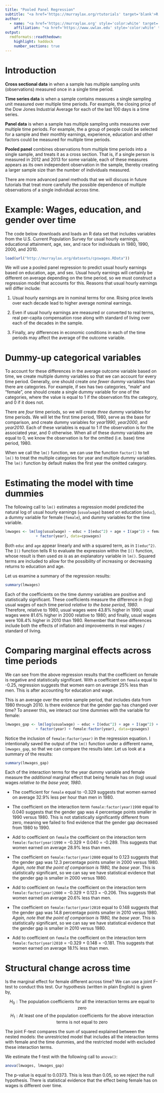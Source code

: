 ```yaml
---
title: "Pooled Panel Regression"
subtitle: "<a href='https://murraylax.org/rtutorials' target='blank'>R Tutorials for Applied Statistics</a>"
author: 
  - name: "<a href='https://murraylax.org' style='color:white' target='blank'>James M. Murray, Ph.D.</a>"
    affiliation: "<a href='https://www.uwlax.edu' style='color:white' target='blank'>University of Wisconsin - La Crosse</a><br/><a href='https://murraylax.org/rtutorials' style='color:white; font-weight: bold;' target='blank'>R Tutorials for Applied Statistics</a>"
output:
  rmdformats::readthedown:
    highlight: haddock
    number_sections: true
---
```


# Introduction 

**Cross sectional data** in when a sample has multiple sampling units (observations) measured once in a single time period.

**Time series data** is when a sample contains measures a single sampling unit measured over multiple time periods.  For example, the closing price of the Dow Jones Industrial Average for each of the last 100 days is a time series.

**Panel data** is when a sample has multiple sampling units measures over multiple time periods.  For example, the a group of people could be selected for a sample and their monthly earnings, experience, education and other factors could be measured for multiple time periods.  

**Pooled panel** combines observations from multiple time periods into a single sample, and treats it as a cross section.  That is, if a single person is measured in 2012 and 2013 for some variable, each of these measures appears as its own independent observation in the sample, thereby creating a larger sample size than the number of individuals measured.

There are more advanced panel methods that we will discuss in future tutorials that treat more carefully the possible dependence of multiple observations of a single individual across time.

# Example: Wages, education, and gender over time 

The code below downloads and loads an R data set that includes variables from the U.S. Current Population Survey for usual hourly earnings, educational attainment, age, sex, and race for individuals in 1980, 1990, 2000, and 2010.  

```r
load(url("http://murraylax.org/datasets/cpswages.RData"))
```

We will use a pooled panel regression to predict usual hourly earnings based on education, age, and sex.  Usual hourly earnings will certainly be different on average depending on the time period, so we must construct a regression model that accounts for this.  Reasons that usual hourly earnings will differ include:

1. Usual hourly earnings are in nominal terms for one.  Rising price levels over each decade lead to higher average nominal earnings.  

2. Even if usual hourly earnings are measured or converted to real terms, real per-capita compensation rose along with standard of living over each of the decades in the sample.

3. Finally, any differences in economic conditions in each of the time periods may affect the average of the outcome variable.

# Dummy-up categorical variables 

To account for these differences in the average outcome variable based on time, we create multiple dummy variables so that we can account for every time period.  Generally, one should create *one fewer* dummy variables than there are categories.  For example, if sex has two categories, "male" and "female", one should create a single dummy variable for one of the categories, where the value is equal to 1 if the observation fits the category, and 0 if it does not.

There are *four* time periods, so we will create *three* dummy variables for time periods.  We will let the first time period, 1980, serve as the base for comparison, and create dummy variables for *year1990*, *year2000*, and *year2010*.  Each of these variables is equal to 1 if the observation is for the associated year, and 0 otherwise.  When all of these dummy variables are equal to 0, we know the observation is for the omitted (i.e. base) time period, 1980.

When we call the `lm()` function, we can use the function `factor()` to tell `lm()` to treat the multiple categories for year and multiple dummy variables.  The `lm()` function by default makes the first year the omitted category.

# Estimating the model with time dummies

The following call to `lm()` estimates a regression model predicted the natural log of usual hourly earnings (`usualwage`) based on education (`educ`), a dummy variable for female (`female`), and dummy variables for the time variable.

```r
lmwages <- lm(log(usualwage) ~ educ + I(educ^2) + age + I(age^2) + female
              + factor(year), data=cpswages)
```

Both `educ` and `age` appear linearly and with a squared term, as in `I(educ^2)`.  The `I()` function tells R to evaluate the expression within the `I()` function, whose result is then used *as is* as an explanatory variable in `lm()`.  Squared terms are included to allow for the possibility of increasing or decreasing returns to education and age.

Let us examine a summary of the regression results:

```r
summary(lmwages)
```

Each of the coefficients on the time dummy variables are positive and statistically significant.  These coefficients measure the difference in (log) usual wages of each time period *relative to the base period, 1980*.  Therefore, relative to 1980, usual wages were 43.8\% higher in 1990; usual wages were 81.6\% higher in 2000 relative to 1980; and finally, usual wages were 108.4\% higher in 2010 than 1980.  Remember that these differences include both the effects of inflation and improvements in real wages / standard of living.

# Comparing marginal effects across time periods 

We can see from the above regression results that the coefficient on female is negative and statistically significant.  With a coefficient on `female` equal to -0.25, regression suggests that women earn on average 25\% less than men.  This is after accounting for education and wage.

This is an average over the entire sample period, that includes data from 1980 through 2010.  Is there evidence that the gender gap has changed over time?  To answer this, we interact our time dummies with the variable for female:

```r
lmwages_gap <- lm(log(usualwage) ~ educ + I(educ^2) + age + I(age^2) + female
              + factor(year) + female:factor(year), data=cpswages)
```

Notice the inclusion of `female:factor(year)` in the regression equation.  I intentionally saved the output of the `lm()` function under a different name, `lmwages_gap`, so that we can compare the results later.  Let us look at a summary of the results:

```r
summary(lmwages_gap)
```

Each of the interaction terms for the year dummy variable and female measure the *additional* marginal effect that being female has on (log) usual wages *relative to the base year, 1980*.

- The coefficient for `female` equal to -0.329 suggests that women earned on average 32.9\% less per hour than men in 1980.

- The coefficient on the interaction term `female:factor(year)1990` equal to 0.040 suggests that the gender gap was 4 percentage points smaller in 1990 versus 1980.  This is not statistically significantly different from zero, meaning we failed to find evidence that the gender gap decreased from 1980 to 1990.

- Add to coefficient on `female` the coefficient on the interaction term `female:factor(year)1990` = -0.329 + 0.040 = -0.289.  This suggests that women earned on average 28.9\% less than men.

- The coefficient on `female:factor(year)2000` equal to 0.123 suggests that the gender gap was 12.3 percentage points smaller in 2000 versus 1980. *Again, note that the point of comparison is 1980, the base year*.  This is statistically significant, so we can say we have statistical evidence that the gender gap is smaller in 2000 versus 1980. 

- Add to coefficient on `female` the coefficient on the interaction term `female:factor(year)2000` = -0.329 + 0.123 = -0.206.  This suggests that women earned on average 20.6\% less than men.

- The coefficient on `female:factor(year)2010` equal to 0.148 suggests that the gender gap was 14.8 percentage points smaller in 2010 versus 1980. *Again, note that the point of comparison is 1980, the base year*.   This is statistically significant, so we can say we have statistical evidence that the gender gap is smaller in 2010 versus 1980. 

- Add to coefficient on `female` the coefficient on the interaction term `female:factor(year)2010` = -0.329 + 0.148 = -0.181.  This suggests that women earned on average 18.1\% less than men.

# Structural change across time 

Is the marginal effect for female different across time?  We can use a joint F-test to conduct this test.  Our hypothesis (written in plain English) is given by,

$$ H_0: \mbox{The population coefficients for all the interaction terms are equal to zero} $$
$$ H_1: \mbox{At least one of the population coefficients for the above interaction terms is not equal to zero} $$

The joint F-test compares the sum of squared explained between the nested models: the unrestricted model that includes all the interaction terms with female and the time dummies, and the restricted model with excluded these interaction terms.

We estimate the f-test with the following call to `anova()`:
```r
anova(lmwages, lmwages_gap)
```

The p-value is equal to 0.0373.  This is less than 0.05, so we reject the null hypothesis.  There is statistical evidence that the effect being female has on wages is different over time. 


